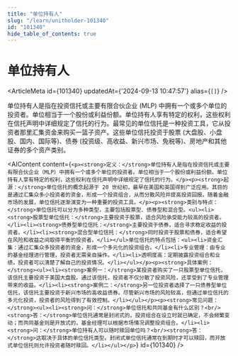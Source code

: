 ```yaml
---
title: "单位持有人"
slug: "/learn/unitholder-101340"
id: "101340"
hide_table_of_contents: true
---
```



# 单位持有人

<ArticleMeta id={101340} updatedAt={'2024-09-13 10:47:57'} alias={`[]`} />
<div className='border-solid border-b border-t-0 my-4 border-[var(--ifm-color-gray-300)]' />

单位持有人是指在投资信托或主要有限合伙企业 (MLP) 中拥有一个或多个单位的投资者。单位相当于一个股份或利益份额。单位持有人享有特定的权利，这些权利在信托声明中详细规定了信托的行为。最常见的单位信托是一种投资工具，它从投资者那里汇集资金来购买一篮子资产。这些单位信托投资于股票 (大盘股、小盘股、国内、国际等)、债券 (投资级、高收益、新兴市场、免税等)、房地产和其他证券的多个资产类别。

<AIContent content={`<p><strong>定义：</strong>单位持有人是指在投资信托或主要有限合伙企业（MLP）中拥有一个或多个单位的投资者。单位相当于一个股份或利益份额。单位持有人享有特定的权利，这些权利在信托声明中详细规定了信托的行为。</p><p><strong>起源：</strong>单位信托的概念起源于 20 世纪初，最早在美国和英国得到广泛应用。其目的是通过汇集众多小投资者的资金，形成一个投资组合，从而分散风险并提高投资回报。随着金融市场的发展，单位信托逐渐演变为一种重要的投资工具。</p><p><strong>类别与特点：</strong>单位信托可以分为多种类型，主要包括股票型、债券型和混合型。<ul><li><strong>股票型单位信托：</strong>主要投资于股票，适合风险承受能力较高的投资者。</li><li><strong>债券型单位信托：</strong>主要投资于债券，适合寻求稳定收益的投资者。</li><li><strong>混合型单位信托：</strong>同时投资于股票和债券，适合希望在风险和收益之间取得平衡的投资者。</li></ul>单位信托的特点包括：<ul><li>资金汇集：通过汇集众多投资者的资金，形成一个多元化的投资组合。</li><li>专业管理：由专业的基金经理进行管理，投资者无需亲自操作。</li><li>透明度高：定期披露投资组合和业绩，投资者可以清楚了解自己的投资情况。</li></ul></p><p><strong>具体案例：</strong><ul><li><strong>案例一：</strong>某投资者购买了一只股票型单位信托，该信托主要投资于美国大盘股。通过该信托，投资者不仅分散了投资风险，还享受到了专业管理带来的收益。</li><li><strong>案例二：</strong>另一位投资者选择了一只债券型单位信托，该信托主要投资于新兴市场的高收益债券。尽管新兴市场的风险较高，但通过单位信托的多元化投资，投资者的风险得到了有效控制。</li></ul></p><p><strong>常见问题：</strong><ul><li><strong>问：</strong>单位信托和共同基金有什么区别？<br/><strong>答：</strong>单位信托通常是封闭式的，投资组合在设立时就已确定，不会频繁变动；而共同基金则是开放式的，基金经理可以根据市场情况调整投资组合。</li><li><strong>问：</strong>单位持有人可以随时赎回单位吗？<br/><strong>答：</strong>这取决于具体的单位信托类型。封闭式单位信托通常在到期时才可以赎回，而开放式单位信托则允许投资者随时赎回。</li></ul></p>`} id={101340} />
